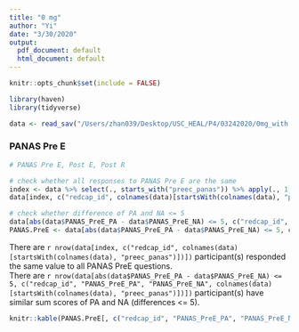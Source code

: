 ```yaml
---
title: "0 mg"
author: "Yi"
date: "3/30/2020"
output:
  pdf_document: default
  html_document: default
---
```


```r
knitr::opts_chunk$set(include = FALSE)
```

```r
library(haven)
library(tidyverse)
```

```r
data <- read_sav("/Users/zhan039/Desktop/USC_HEAL/P4/03242020/0mg_with scoring added_3.23.2020.sav")
```
### PANAS Pre E
```r
# PANAS Pre E, Post E, Post R

# check whether all responses to PANAS Pre E are the same
index <- data %>% select(., starts_with("preec_panas")) %>% apply(., 1, unique) %>% lapply(., length) == 1
data[index, c("redcap_id", colnames(data)[startsWith(colnames(data), "preec_panas")])]

# check whether difference of PA and NA <= 5
data[abs(data$PANAS_PreE_PA - data$PANAS_PreE_NA) <= 5, c("redcap_id", "PANAS_PreE_PA", "PANAS_PreE_NA", colnames(data)[startsWith(colnames(data), "preec_panas")])]
PANAS.PreE <- data[abs(data$PANAS_PreE_PA - data$PANAS_PreE_NA) <= 5, c("redcap_id", "PANAS_PreE_PA", "PANAS_PreE_NA", colnames(data)[startsWith(colnames(data), "preec_panas")])]
```

There are `r nrow(data[index, c("redcap_id", colnames(data)[startsWith(colnames(data), "preec_panas")])])` participant(s) responded the same value to all PANAS PreE questions.
<br>There are `r nrow(data[abs(data$PANAS_PreE_PA - data$PANAS_PreE_NA) <= 5, c("redcap_id", "PANAS_PreE_PA", "PANAS_PreE_NA", colnames(data)[startsWith(colnames(data), "preec_panas")])])` participant(s) have similar sum scores of PA and NA (differences <= 5). 

```r
knitr::kable(PANAS.PreE[, c("redcap_id", "PANAS_PreE_PA", "PANAS_PreE_NA")], caption = "Inconsistent PANAS_PreE Variables", align = "c")
```











